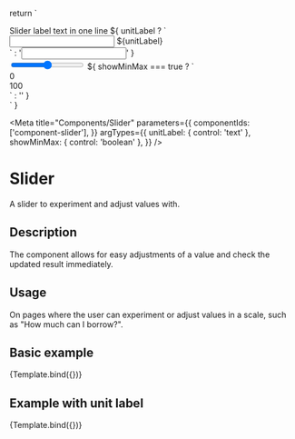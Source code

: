 
  return `
  <div class="form-group">
    <div class="gds-slider-label-container">
        <label for="gds-slider">Slider label text in one line</label>
        ${
          unitLabel
            ? `<div class="group group-border">
          <input type="number" aria-label="Slider value" />
          <span class="form-text">${unitLabel}</span>
        </div>
        `
            : '<input type="number" aria-label="Slider value" />'
        }
    </div>
    <input type="range" id="gds-slider" />
    ${
      showMinMax === true
        ? `
          <div class="gds-slider-min-max">
            <div class="gds-slider-min">0</div>
            <div class="gds-slider-max">100</div>
          </div>`
        : ''
    }
  </div>
  `
}

<Meta
  title="Components/Slider"
  parameters={{
    componentIds: ['component-slider'],
  }}
  argTypes={{
    unitLabel: { control: 'text' },
    showMinMax: { control: 'boolean' },
  }}
/>

# Slider

A slider to experiment and adjust values with.

## Description

The component allows for easy adjustments of a value and check the updated result immediately.

## Usage

On pages where the user can experiment or adjust values in a scale, such as "How much can I borrow?".

## Basic example

<Canvas>
  <Story name="Slider">{Template.bind({})}</Story>
</Canvas>

## Example with unit label

<Canvas>
  <Story name="Slider with unit label" args={{ unitLabel: 'Kr' }}>
    {Template.bind({})}
  </Story>
</Canvas>
